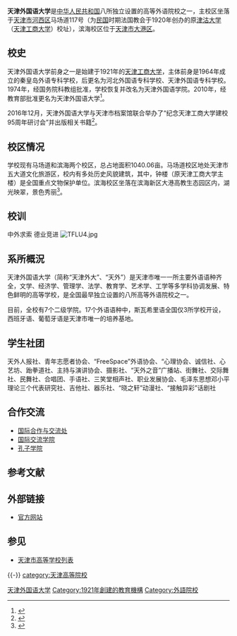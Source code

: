 {{Infobox university
| Name = 天津外国语大学
| EnglishName = Tianjin Foreign Studies University
| SealImage = [[File:Tianjin_Foreign_Studies_University_(TJFSU)_badge.png|230px]]<br />天津外国语大学校徽<br />
| SealInfo = 
| Motto = 中外求索 德业竞进
| Established = 1921年天津外国语大学前身之一的天津工商大学在马场道建校<br>1946年建立西方语言系<br>1964年秦皇岛外语专科学校<br>1970年由保定迁至天津
| Type = 公立，本科大學
| President = 修刚
| Location = [[中国|中国]]，[[天津市|天津市]]
| Campus = [[河西区_(天津市)|河西区]]、[[大港区_(天津市)|大港区]]
| AreaTotal = 1040.12亩
| Department = 8个实体学院<br> 28个本科专业<br> 13个硕士点<br> 15个教学单位<br> 3个天津市重点学科
| Faculty = 2100
| Professor = 260余
| Student = 9000余
| Undergraduate = 8400
| Postgraduate = 550
| Website = http://www.tjfsu.edu.cn/
}}
'''天津外国语大学'''是[[中华人民共和国|中华人民共和国]]八所独立设置的高等外语院校之一，主校区坐落于[[天津市|天津市]][[河西区_(天津市)|河西区]]马场道117号（为[[中華民國|民国]]时期法国教会于1920年创办的原[[津沽大学|津沽大学]]（[[天津工商大学|天津工商大学]]）校址），滨海校区位于[[天津市|天津市]][[大港区_(天津市)|大港区]]。

==校史==
天津外国语大学前身之一是始建于1921年的[[天津工商大学|天津工商大学]]，主体前身是1964年成立的秦皇岛外语专科学校，后更名为河北外国语专科学校、天津外国语专科学校。1974年，经国务院科教组批准，学校恢复并改名为天津外国语学院。2010年，经教育部批准更名为天津外国语大学<ref>{{cite news|title=历史沿革|url=http://www.tjfsu.edu.cn/content/xxgk_list_xxjj.shtml|accessdate=2018-03-16|publisher=天津外国语大学|date=2017-11-20|archive-date=2020-12-12|archive-url=https://web.archive.org/web/20201212125349/http://www.tjfsu.edu.cn/content/xxgk_list_xxjj.shtml|dead-url=no}}</ref>。

2016年12月，天津外国语大学与天津市档案馆联合举办了“纪念天津工商大学建校95周年研讨会”并出版相关书籍<ref name="纪念天津工商大学建校95周年">{{cite news|author1=孙晓川|title=纪念天津工商大学建校95周年 探索办学经验传承办学精神|url=http://news.ifeng.com/a/20161202/50354102_0.shtml|accessdate=2018-01-12|agency=人民网|publisher=凤凰网|date=2016-12-02|deadurl=no|archiveurl=https://web.archive.org/web/20180112160043/http://news.ifeng.com/a/20161202/50354102_0.shtml|archivedate=2018-01-12}}</ref>。

==校区情况==
学校现有马场道和滨海两个校区，总占地面积1040.06亩。马场道校区地处天津市五大道文化旅游区，校内有多处历史风貌建筑，其中，钟楼（原天津工商大学主楼）是全国重点文物保护单位。滨海校区坐落在滨海新区大港高教生态园区内，湖光映翠，景色秀丽<ref>{{cite news|title=校区情况|url=http://www.tjfsu.edu.cn/content/xxgk_list_xxjj.shtml|accessdate=2018-03-16|publisher=天津外国语大学|date=2017-11-20|archive-date=2020-12-12|archive-url=https://web.archive.org/web/20201212125349/http://www.tjfsu.edu.cn/content/xxgk_list_xxjj.shtml|dead-url=no}}</ref>。

==校训==
中外求索 德业竞进
[[File:TFLU4.jpg|thumb]]

==系所概況==
天津外国语大学（简称“天津外大”、“天外”）是天津市唯一一所主要外语语种齐全，文学、经济学、管理学、法学、教育学、艺术学、工学等多学科协调发展、特色鲜明的高等学校，是全国最早独立设置的八所高等外语院校之一。

目前，全校有7个二级学院。17个外语语种中，斯瓦希里语全国仅3所学校开设，西班牙语、葡萄牙语是天津市唯一的培养基地。

{{columns-list|3|

*[http://english.tjfsu.edu.cn/ 英语学院]
**翻译系
**英语语言文化与文学系
**英语国际商务系
**英语传媒系

*[http://japanese.tjfsu.edu.cn/ 日语学院]
**国际商务系
**翻译系
**文学系

*[http://european.tjfsu.edu.cn/ 欧洲语言文化学院]
**法语系
**德语系
**俄语系
**西班牙语系
**葡萄牙语系
**意大利语系
**波兰语专业
**捷克语专业
**匈牙利语专业
**芬兰语专业
**白俄罗斯语专业
**乌克兰语专业
**保加利亚语专业
**罗马尼亚语专业
**塞尔维亚语专业
**希腊语专业

*[http://yafei.tjfsu.edu.cn/index.jsp 亚非语学院]
**韩语系
**阿拉伯语系
**斯瓦希里语系
**缅甸语系
**印尼语系
**马来语系
**泰语专业
**柬埔寨语专业
**豪萨语专业
**土耳其语专业
**印地语专业

*[http://business.tjfsu.edu.cn/ 国际商学院]
**国际金融系
**国际会计系
**国际商务系
**管理科学与工程系
**国际经济系
**国际经济与贸易系

*[http://fazheng.tjfsu.edu.cn/ 涉外法政学院]
**法学系
**政治学与公共管理系

*[http://sc.tjfsu.edu.cn/ 国际传媒学院]
**新闻传播系
**汉语言文学系
**广告动画系
**教育技术与数字媒体系

*[http://gsti.tjfsu.edu.cn/ 高级翻译学院]
*[http://grad.tjfsu.edu.cn/ 研究生院]
*[http://gjjl.tjfsu.edu.cn/ 国际交流]
*[http://cfle.tjfsu.edu.cn/ 应用外语教学中心]
*[http://honors.tjfsu.edu.cn/ 求索荣誉学院]
*[http://sports.tjfsu.edu.cn/ 体育部]
*[http://jckb.tjfsu.edu.cn/ 基础课部]
*[http://211.68.208.42/szb 思政部]
*[http://jxjy.tjfsu.edu.cn/ 继续教育学院]
}}

==学生社团==
天外人报社、青年志愿者协会、“FreeSpace”外语协会、“心理协会、诚信社、心艺坊、跆拳道社、主持与演讲协会、摄影社、“天外之音”广播站、街舞社、交际舞社、民舞社、合唱团、手语社、三笑堂相声社、职业发展协会、毛泽东思想邓小平理论三个代表研究社、吉他社、器乐社、“晓之轩”动漫社、“接触异彩”话剧社

==合作交流==
*[http://exchange.tjfsu.edu.cn/ 国际合作与交流处] {{Wayback|url=http://exchange.tjfsu.edu.cn/ |date=20210116182046 }}
*[http://gjjl.tjfsu.edu.cn/ 国际交流学院] {{Wayback|url=http://gjjl.tjfsu.edu.cn/ |date=20201212125513 }}
*[http://exchange.tjfsu.edu.cn/kzxy.htm 孔子学院] {{Wayback|url=http://exchange.tjfsu.edu.cn/kzxy.htm |date=20210116182109 }}

== 参考文献 ==
{{Reflist}}

==外部链接==
* [https://web.archive.org/web/20090625140455/http://www.tjfsu.edu.cn/zh/ 官方网站]

== 参见 ==
* [[天津市高等学校列表|天津市高等学校列表]]

{{-}}
{{天津大学列表}}
{{Authority control}}
[[Category:天津外国语大学|]]
[[category:天津高等院校|category:天津高等院校]]
[[Category:1921年創建的教育機構|Category:1921年創建的教育機構]]
[[Category:外語院校|Category:外語院校]]
